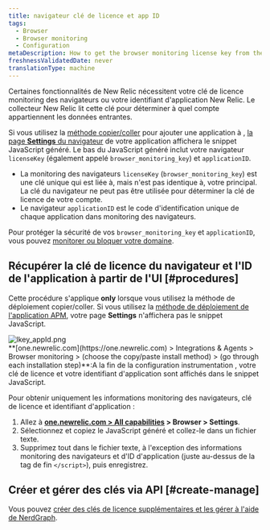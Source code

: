 ```yaml
---
title: navigateur clé de licence et app ID
tags:
  - Browser
  - Browser monitoring
  - Configuration
metaDescription: How to get the browser monitoring license key from the UI.
freshnessValidatedDate: never
translationType: machine
---
```


Certaines fonctionnalités de New Relic nécessitent votre clé de licence monitoring des navigateurs ou votre identifiant d&apos;application New Relic. Le collecteur New Relic lit cette clé pour déterminer à quel compte appartiennent les données entrantes.

Si vous utilisez la [méthode copier/coller](/docs/browser/new-relic-browser/installation-configuration/adding-apps-new-relic-browser#copy-paste-app) pour ajouter une application à <InlinePopover type="browser" />, [la page <DNT>**Settings**</DNT> du navigateur](/docs/browser/new-relic-browser/installation-configuration/browser-settings-ui-options-browser-monitoring) de votre application affichera le snippet JavaScript généré. Le bas du JavaScript généré inclut votre navigateur `licenseKey` (également appelé `browser_monitoring_key`) et `applicationID`.

* La monitoring des navigateurs `licenseKey` (`browser_monitoring_key`) est une clé unique qui est liée à, mais n&apos;est pas identique à, votre <InlinePopover type="licenseKey" />principal. La clé du navigateur ne peut pas être utilisée pour déterminer la clé de licence de votre compte.
* Le navigateur `applicationID` est le code d&apos;identification unique de chaque application dans monitoring des navigateurs.

Pour protéger la sécurité de vos `browser_monitoring_key` et `applicationID`, vous pouvez [monitorer ou bloquer votre domaine](/docs/browser/new-relic-browser/installation-configuration/monitor-or-block-specific-domains).

## Récupérer la clé de licence du navigateur et l&apos;ID de l&apos;application à partir de l&apos;UI [#procedures]

Cette procédure s&apos;applique <DNT>**only**</DNT> lorsque vous utilisez la méthode de déploiement copier/coller. Si vous utilisez la [méthode de déploiement de l&apos;application APM](/docs/browser/new-relic-browser/installation-configuration/adding-apps-new-relic-browser), votre page <DNT>**Settings**</DNT> n&apos;affichera pas le snippet JavaScript.

<img title="lkey_appId.png" alt="lkey_appId.png" src="/images/browser_screenshot-crop_license-app-key.webp" />

<figcaption>
  <DNT>**[one.newrelic.com](https://one.newrelic.com) &gt; Integrations &amp; Agents &gt; Browser monitoring &gt; (choose the copy/paste install method) &gt; (go through each installation step)**</DNT>:A la fin de la configuration instrumentation , votre clé de licence et votre identifiant d&apos;application sont affichés dans le snippet JavaScript.
</figcaption>

Pour obtenir uniquement les informations monitoring des navigateurs, clé de licence et identifiant d&apos;application :

1. Allez à <DNT>**[one.newrelic.com &gt; All capabilities](https://one.newrelic.com/all-capabilities) &gt; Browser &gt; Settings**</DNT>.
2. Sélectionnez et copiez le JavaScript généré et collez-le dans un fichier texte.
3. Supprimez tout dans le fichier texte, à l&apos;exception des informations monitoring des navigateurs <InlinePopover type="licenseKey" />et d&apos;ID d&apos;application (juste au-dessus de la tag de fin `</script>`), puis enregistrez.

## Créer et gérer des clés via API [#create-manage]

Vous pouvez [créer des clés de licence supplémentaires et les gérer à l&apos;aide de NerdGraph](/docs/apis/nerdgraph/examples/use-nerdgraph-manage-license-keys-personal-api-keys).